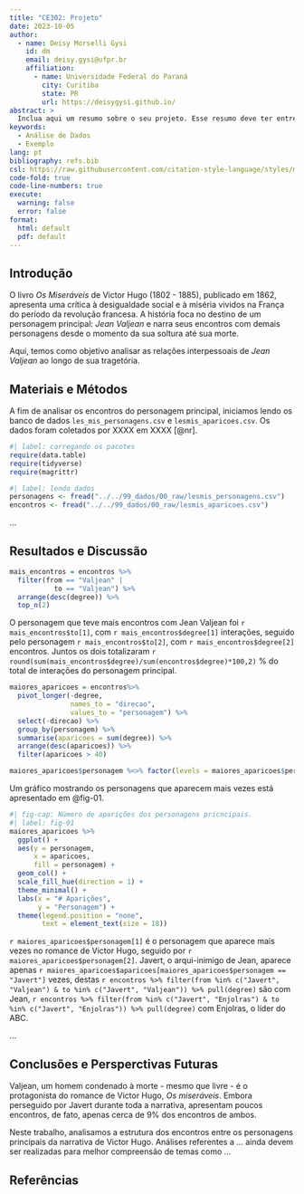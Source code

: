 ```yaml
---
title: "CE302: Projeto"
date: 2023-10-05
author:
  - name: Deisy Morselli Gysi
    id: dm
    email: deisy.gysi@ufpr.br
    affiliation: 
      - name: Universidade Federal do Paraná
        city: Curitiba
        state: PR
        url: https://deisygysi.github.io/
abstract: > 
  Inclua aqui um resumo sobre o seu projeto. Esse resumo deve ter entre 150 e 200 palavras. Deve apresentar a motivação para o estudo, uma breve introdução, a metodologia aplicada, resultados e uma breve conclusão. Não deve conter referências bibliográficas.
keywords:
  - Análise de Dados
  - Exemplo
lang: pt
bibliography: refs.bib
csl: https://raw.githubusercontent.com/citation-style-language/styles/master/apa.csl
code-fold: true
code-line-numbers: true
execute: 
  warning: false
  error: false
format: 
  html: default
  pdf: default
---
```


## Introdução

O livro *Os Miseráveis* de Victor Hugo (1802 - 1885), publicado em 1862, apresenta uma crítica à desigualdade social e à miséria vividos na França do período da revolução francesa. A história foca no destino de um personagem principal: *Jean Valjean* e narra seus encontros com demais personagens desde o momento da sua soltura até sua morte.

Aqui, temos como objetivo analisar as relações interpessoais de *Jean Valjean* ao longo de sua tragetória.

## Materiais e Métodos

A fim de analisar os encontros do personagem principal, iniciamos lendo os banco de dados `les_mis_personagens.csv` e `lesmis_aparicoes.csv`. Os dados foram coletados por XXXX em XXXX [@nr].

```r
#| label: carregando os pacotes
require(data.table)
require(tidyverse)
require(magrittr)
```

```r
#| label: lendo dados
personagens <- fread("../../99_dados/00_raw/lesmis_personagens.csv")
encontros <- fread("../../99_dados/00_raw/lesmis_aparicoes.csv")
```

...

## Resultados e Discussão

```r
mais_encontros = encontros %>% 
  filter(from == "Valjean" | 
           to == "Valjean") %>% 
  arrange(desc(degree)) %>% 
  top_n(2)
```

O personagem que teve mais encontros com Jean Valjean foi `r mais_encontros$to[1]`, com `r mais_encontros$degree[1]` interações, seguido pelo personagem `r mais_encontros$to[2]`, com `r mais_encontros$degree[2]` encontros. Juntos os dois totalizaram `r round(sum(mais_encontros$degree)/sum(encontros$degree)*100,2)` % do total de interações do personagem principal.

```r
maiores_aparicoes = encontros%>% 
  pivot_longer(-degree, 
               names_to = "direcao", 
               values_to = "personagem") %>% 
  select(-direcao) %>% 
  group_by(personagem) %>%
  summarise(aparicoes = sum(degree)) %>% 
  arrange(desc(aparicoes)) %>% 
  filter(aparicoes > 40)

maiores_aparicoes$personagem %<>% factor(levels = maiores_aparicoes$personagem )
```

Um gráfico mostrando os personagens que aparecem mais vezes está apresentado em @fig-01.

```r
#| fig-cap: Número de aparições dos personagens pricncipais.
#| label: fig-01
maiores_aparicoes %>% 
  ggplot() +
  aes(y = personagem, 
      x = aparicoes, 
      fill = personagem) +
  geom_col() +
  scale_fill_hue(direction = 1) +
  theme_minimal() +
  labs(x = "# Aparições",
       y = "Personagem") + 
  theme(legend.position = "none", 
        text = element_text(size = 18)) 
```

`r maiores_aparicoes$personagem[1]` é o personagem que aparece mais vezes no romance de Victor Hugo, seguido por `r maiores_aparicoes$personagem[2]`. Javert, o arqui-inimigo de Jean, aparece apenas `r maiores_aparicoes$aparicoes[maiores_aparicoes$personagem == "Javert"]` vezes, destas `r encontros %>% filter(from %in% c("Javert", "Valjean") & to %in% c("Javert", "Valjean")) %>% pull(degree)` são com Jean, `r encontros %>% filter(from %in% c("Javert", "Enjolras") & to %in% c("Javert", "Enjolras")) %>% pull(degree)` com Enjolras, o líder do ABC.

...

## Conclusões e Persperctivas Futuras

Valjean, um homem condenado à morte - mesmo que livre - é o protagonista do romance de Victor Hugo, _Os miseráveis_. Embora perseguido por Javert durante toda a narrativa, apresentam poucos encontros, de fato, apenas cerca de 9% dos encontros de ambos.

Neste trabalho, analisamos a estrutura dos encontros entre os personagens principais da narrativa de Victor Hugo. Análises referentes a ... ainda devem ser realizadas para melhor compreensão de temas como ...

## Referências
